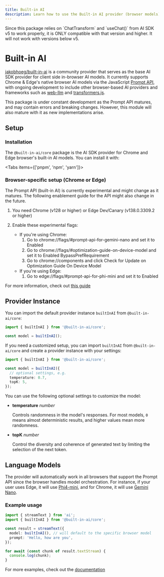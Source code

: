 ```yaml
---
title: Built-in AI
description: Learn how to use the Built-in AI provider (browser models) for the AI SDK.
---
```


<Note type="secondary">
  Since this package relies on `ChatTransform` and `useChat()` from AI SDK v5 to
  work properly, it is ONLY compatible with that version and higher. It will not
  work with versions below v5.
</Note>

# Built-in AI

[jakobhoeg/built-in-ai](https://github.com/jakobhoeg/built-in-ai) is a community provider that serves as the base AI SDK provider for client side in-browser AI models. 
It currently supports Chrome & Edge's native browser AI models via the JavaScript [Prompt API](https://github.com/webmachinelearning/prompt-api), with ongoing development to include other browser-based AI providers and frameworks such as [web-llm](https://github.com/mlc-ai/web-llm) and [transformers.js](https://huggingface.co/docs/transformers.js/en/index).

<Note type="warning">
  This package is under constant development as the Prompt API matures, and may
  contain errors and breaking changes. However, this module will also mature
  with it as new implementations arise.
</Note>

## Setup

### Installation

The `@built-in-ai/core` package is the AI SDK provider for Chrome and Edge browser's built-in AI models. You can install it with:

<Tabs items={['pnpm', 'npm', 'yarn']}>
  <Tab>
    <Snippet text="pnpm add @built-in-ai/core" dark />
  </Tab>
  <Tab>
    <Snippet text="npm install @built-in-ai/core" dark />
  </Tab>
  <Tab>
    <Snippet text="yarn add @built-in-ai/core" dark />
  </Tab>
</Tabs>

### Browser-specific setup (Chrome or Edge)

<Note type="warning">
  The Prompt API (built-in AI) is currently experimental and might change as it
  matures. The following enablement guide for the API might also change in the
  future.
</Note>

1. You need Chrome (v128 or higher) or Edge Dev/Canary (v138.0.3309.2 or higher)

2. Enable these experimental flags:
   - If you're using Chrome:
     1. Go to chrome://flags/#prompt-api-for-gemini-nano and set it to Enabled
     2. Go to chrome://flags/#optimization-guide-on-device-model and set it to Enabled BypassPrefRequirement
     3. Go to chrome://components and click Check for Update on Optimization Guide On Device Model
   - If you're using Edge:
     1. Go to edge://flags/#prompt-api-for-phi-mini and set it to Enabled

For more information, check out [this guide](https://developer.chrome.com/docs/extensions/ai/prompt-api)

## Provider Instance

You can import the default provider instance `builtInAI` from `@built-in-ai/core`:

```ts
import { builtInAI } from '@built-in-ai/core';

const model = builtInAI();
```

If you need a customized setup, you can import `builtInAI` from `@built-in-ai/core` and create a provider instance with your settings:

```ts
import { builtInAI } from '@built-in-ai/core';

const model = builtInAI({
  // optional settings, e.g.
  temperature: 0.7,
  topK: 5,
});
```

You can use the following optional settings to customize the model:

- **temperature** _number_

  Controls randomness in the model's responses. For most models, `0` means almost deterministic results, and higher values mean more randomness.

- **topK** _number_

  Control the diversity and coherence of generated text by limiting the selection of the next token.

## Language Models

The provider will automatically work in all browsers that support the Prompt API since the browser handles model orchestration.
For instance, if your user uses Edge, it will use [Phi4-mini](https://learn.microsoft.com/en-us/microsoft-edge/web-platform/prompt-api#the-phi-4-mini-model), and for Chrome, it will use [Gemini Nano](https://developer.chrome.com/docs/ai/prompt-api#model_download).

### Example usage

```ts
import { streamText } from 'ai';
import { builtInAI } from '@built-in-ai/core';

const result = streamText({
  model: builtInAI(), // will default to the specific browser model
  prompt: 'Hello, how are you',
});

for await (const chunk of result.textStream) {
  console.log(chunk);
}
```

For more examples, check out the [documentation](https://github.com/jakobhoeg/built-in-ai)
